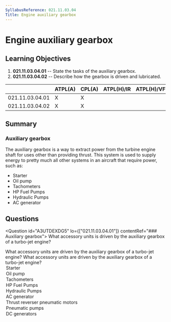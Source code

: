 ```yaml
---
SyllabusReference: 021.11.03.04
Title: Engine auxiliary gearbox
---
```


# Engine auxiliary gearbox

## Learning Objectives

1.  **021.11.03.04.01** -- State the tasks of the auxiliary gearbox.
2.  **021.11.03.04.02** -- Describe how the gearbox is driven and lubricated.

|                 | ATPL(A) | CPL(A) | ATPL(H)/IR | ATPL(H)/VFR | CPL(H) | IR | CBIR(A) |
| --------------- | ------- | ------ | ---------- | ----------- | ------ | -- | ------- |
| 021.11.03.04.01 | X       | X      |            |             |        |    |         |
| 021.11.03.04.02 | X       | X      |            |             |        |    |         |

## Summary

### Auxiliary gearbox

The auxiliary gearbox is a way to extract power from the turbine engine shaft
for uses other than providing thrust. This system is used to supply energy to
pretty much all other systems in an aircraft that require power, such as:

*   Starter
*   Oil pump
*   Tachometers
*   HP Fuel Pumps
*   Hydraulic Pumps
*   AC generator

## Questions

<Question id="A3UTDEXDG5" lo={["021.11.03.04.01"]} contentRef="### Auxiliary gearbox">
  <Text variant="oneCorrect">
    What accessory units is driven by the auxiliary gearbox of a turbo-jet
    engine?
  </Text>

  <Text variant="oneTwo">
    What accessory units are driven by the auxiliary gearbox of a turbo-jet
    engine?
  </Text>

  <Text variant="multipleCorrect" select={5}>
    What accessory units are driven by the auxiliary gearbox of a turbo-jet
    engine?
  </Text>

  <Option correct>Starter</Option>
  <Option correct>Oil pump</Option>
  <Option correct>Tachometers</Option>
  <Option correct>HP Fuel Pumps</Option>
  <Option correct>Hydraulic Pumps</Option>
  <Option correct>AC generator</Option>

  <Option why="Pneumatic systems are out of use in modern airliners, and are used only in emergency systems. Regardless, when they were in use, they relied on compressed &#x22;gas&#x22; canisters to supply the pressure to the system. These cannisters were not usually rechargeable  in flight, but when they were, they used a secondary system not directly powered by the auxiliary gearbox.">
    Thrust reverser pneumatic motors
  </Option>

  <Option why="Pneumatic systems are out of use in modern airliners, and are used only in emergency systems. Regardless, when they were in use, they relied on compressed &#x22;gas&#x22; canisters to supply the pressure to the system. These cannisters were not usually rechargeable  in flight, but when they were, they used a secondary system not directly powered by the auxiliary gearbox.">
    Pneumatic pumps
  </Option>

  <Option why="DC generators are not commonly used in aircraft. AC generators are used instead and a rectifier is used to convert AC to DC.">
    DC generators
  </Option>
</Question>
